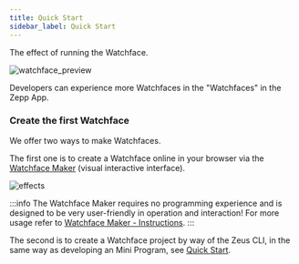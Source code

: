 ```yaml
---
title: Quick Start
sidebar_label: Quick Start
---
```


The effect of running the Watchface.

![watchface_preview](/img/docs/quick-start/watchface_preview.gif)

Developers can experience more Watchfaces in the "Watchfaces" in the Zepp App.

### Create the first Watchface

We offer two ways to make Watchfaces.

The first one is to create a Watchface online in your browser via the [Watchface Maker](https://watchface.zepp.com/) (visual interactive interface).

![effects](/img/docs/guides/tools/watchface/overview.png)

:::info
The Watchface Maker requires no programming experience and is designed to be very user-friendly in operation and interaction! For more usage refer to [Watchface Maker - Instructions](../guides/tools/watchface/index.md).
:::

The second is to create a Watchface project by way of the Zeus CLI, in the same way as developing an Mini Program, see [Quick Start](../guides/quick-start.md).
